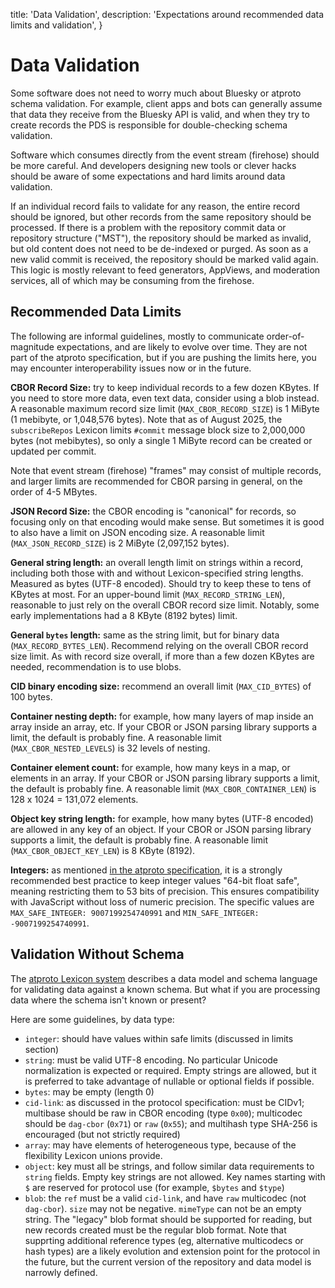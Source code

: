   title: 'Data Validation',
  description:
    'Expectations around recommended data limits and validation',
}

# Data Validation

Some software does not need to worry much about Bluesky or atproto schema validation. For example, client apps and bots can generally assume that data they receive from the Bluesky API is valid, and when they try to create records the PDS is responsible for double-checking schema validation.

Software which consumes directly from the event stream (firehose) should be more careful. And developers designing new tools or clever hacks should be aware of some expectations and hard limits around data validation.

If an individual record fails to validate for any reason, the entire record should be ignored, but other records from the same repository should be processed. If there is a problem with the repository commit data or repository structure ("MST"), the repository should be marked as invalid, but old content does not need to be de-indexed or purged. As soon as a new valid commit is received, the repository should be marked valid again. This logic is mostly relevant to feed generators, AppViews, and moderation services, all of which may be consuming from the firehose.


## Recommended Data Limits

The following are informal guidelines, mostly to communicate order-of-magnitude expectations, and are likely to evolve over time. They are not part of the atproto specification, but if you are pushing the limits here, you may encounter interoperability issues now or in the future.

**CBOR Record Size:** try to keep individual records to a few dozen KBytes. If you need to store more data, even text data, consider using a blob instead. A reasonable maximum record size limit (`MAX_CBOR_RECORD_SIZE`) is 1 MiByte (1 mebibyte, or 1,048,576 bytes). Note that as of August 2025, the `subscribeRepos` Lexicon limits `#commit` message block size to 2,000,000 bytes (not mebibytes), so only a single 1 MiByte record can be created or updated per commit.

Note that event stream (firehose) "frames" may consist of multiple records, and larger limits are recommended for CBOR parsing in general, on the order of 4-5 MBytes.

**JSON Record Size:** the CBOR encoding is "canonical" for records, so focusing only on that encoding would make sense. But sometimes it is good to also have a limit on JSON encoding size. A reasonable limit (`MAX_JSON_RECORD_SIZE`) is 2 MiByte (2,097,152 bytes).

**General string length:** an overall length limit on strings within a record, including both those with and without Lexicon-specified string lengths. Measured as bytes (UTF-8 encoded). Should try to keep these to tens of KBytes at most. For an upper-bound limit (`MAX_RECORD_STRING_LEN`), reasonable to just rely on the overall CBOR record size limit. Notably, some early implementations had a 8 KByte (8192 bytes) limit.

**General `bytes` length:** same as the string limit, but for binary data (`MAX_RECORD_BYTES_LEN`). Recommend relying on the overall CBOR record size limit. As with record size overall, if more than a few dozen KBytes are needed, recommendation is to use blobs.

**CID binary encoding size:** recommend an overall limit (`MAX_CID_BYTES`) of 100 bytes.

**Container nesting depth:** for example, how many layers of map inside an array inside an array, etc. If your CBOR or JSON parsing library supports a limit, the default is probably fine. A reasonable limit (`MAX_CBOR_NESTED_LEVELS`) is 32 levels of nesting.

**Container element count:** for example, how many keys in a map, or elements in an array. If your CBOR or JSON parsing library supports a limit, the default is probably fine. A reasonable limit (`MAX_CBOR_CONTAINER_LEN`) is 128 x 1024 = 131,072 elements.

**Object key string length:** for example, how many bytes (UTF-8 encoded) are allowed in any key of an object. If your CBOR or JSON parsing library supports a limit, the default is probably fine. A reasonable limit (`MAX_CBOR_OBJECT_KEY_LEN`) is 8 KByte (8192).

**Integers:** as mentioned [in the atproto specification](https://atproto.com/specs/data-model#data-types), it is a strongly recommended best practice to keep integer values "64-bit float safe", meaning restricting them to 53 bits of precision. This ensures compatibility with JavaScript without loss of numeric precision. The specific values are `MAX_SAFE_INTEGER: 9007199254740991` and `MIN_SAFE_INTEGER: -9007199254740991`.


## Validation Without Schema

The [atproto Lexicon system](https://atproto.com/specs/lexicon) describes a data model and schema language for validating data against a known schema. But what if you are processing data where the schema isn't known or present?

Here are some guidelines, by data type:

- `integer`: should have values within safe limits (discussed in limits section)
- `string`: must be valid UTF-8 encoding. No particular Unicode normalization is expected or required. Empty strings are allowed, but it is preferred to take advantage of nullable or optional fields if possible.
- `bytes`: may be empty (length 0)
- `cid-link`: as discussed in the protocol specification: must be CIDv1; multibase should be raw in CBOR encoding (type `0x00`); multicodec should be `dag-cbor` (`0x71`) or `raw` (`0x55`); and multihash type SHA-256 is encouraged (but not strictly required)
- `array`: may have elements of heterogeneous type, because of the flexibility Lexicon unions provide.
- `object`: key must all be strings, and follow similar data requirements to `string` fields. Empty key strings are not allowed. Key names starting with `$` are reserved for protocol use (for example, `$bytes` and `$type`)
- `blob`: the `ref` must be a valid `cid-link`, and have `raw` multicodec (not `dag-cbor`). `size` may not be negative. `mimeType` can not be an empty string. The "legacy" blob format should be supported for reading, but new records created must be the regular blob format. Note that supprting additional reference types (eg, alternative multicodecs or hash types) are a likely evolution and extension point for the protocol in the future, but the current version of the repository and data model is narrowly defined.

